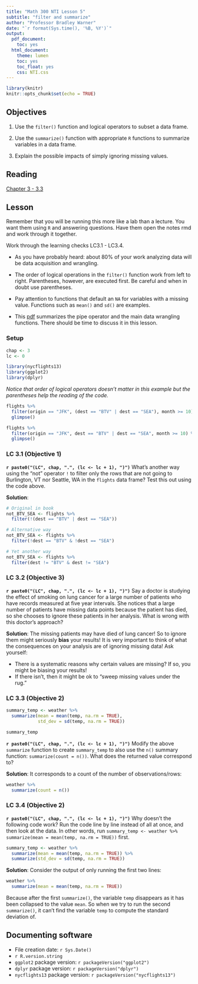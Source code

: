 ```yaml
---
title: "Math 300 NTI Lesson 5"
subtitle: "filter and summarize"
author: "Professor Bradley Warner"
date: "`r format(Sys.time(), '%B, %Y')`"
output:
  pdf_document:
    toc: yes
  html_document:
    theme: lumen
    toc: yes
    toc_float: yes
    css: NTI.css
---
```



```r
library(knitr)
knitr::opts_chunk$set(echo = TRUE)
```

## Objectives

1. Use the `filter()` function and logical operators to subset a data frame. 

2. Use the `summarize()` function with appropriate `R` functions to summarize variables in a data frame. 

3. Explain the possible impacts of simply ignoring missing values.


## Reading 

[Chapter 3 - 3.3](https://moderndive.com/3-wrangling.html)

## Lesson 

Remember that you will be running this more like a lab than a lecture. You want them using `R` and answering questions. Have them open the notes rmd and work through it together.

Work through the learning checks LC3.1 - LC3.4.

+ As you have probably heard: about 80% of your work analyzing data will be data acquisition and wrangling. 

+ The order of logical operations in the `filter()` function work from left to right. Parentheses, however, are executed first. Be careful and when in doubt use parentheses. 

+ Pay attention to functions that default an `NA` for variables with a missing value. Functions such as `mean()` and `sd()` are examples.

+ This [pdf](https://moderndive.github.io/moderndive_labs/static/PS/PS03_pre_lecture.pdf) summarizes the pipe operator and the main data wrangling functions. There should be time to discuss it in this lesson.

### Setup  

```r
chap <- 3
lc <- 0
```

```r
library(nycflights13)
library(ggplot2)
library(dplyr)
```

*Notice that order of logical operators doesn't matter in this example but the parentheses help the reading of the code.*

```r
flights %>% 
  filter(origin == "JFK", (dest == "BTV" | dest == "SEA"), month >= 10) %>%
  glimpse()
```


```r
flights %>% 
  filter(origin == "JFK", dest == "BTV" | dest == "SEA", month >= 10) %>%
  glimpse()
```

### LC 3.1 (Objective 1)

**`r paste0("(LC", chap, ".", (lc <- lc + 1), ")")`** What's another way using the "not" operator `!` to filter only the rows that are not going to Burlington, VT nor Seattle, WA in the `flights` data frame? Test this out using the code above.

**Solution**: 

```r
# Original in book
not_BTV_SEA <- flights %>%
  filter(!(dest == "BTV" | dest == "SEA"))

# Alternative way
not_BTV_SEA <- flights %>%
  filter(!dest == "BTV" & !dest == "SEA")

# Yet another way
not_BTV_SEA <- flights %>%
  filter(dest != "BTV" & dest != "SEA")
```

### LC 3.2 (Objective 3) 


**`r paste0("(LC", chap, ".", (lc <- lc + 1), ")")`** Say a doctor is studying the effect of smoking on lung cancer for a large number of patients who have records measured at five year intervals. She notices that a large number of patients have missing data points because the patient has died, so she chooses to ignore these patients in her analysis. What is wrong with this doctor's approach?

**Solution**: The missing patients may have died of lung cancer! So to ignore them might seriously **bias** your results! It is very important to think of what the consequences on your analysis are of ignoring missing data! Ask yourself:

* There is a systematic reasons why certain values are missing? If so, you might be biasing your results!
* If there isn't, then it might be ok to "sweep missing values under the rug."

### LC 3.3 (Objective 2) 

```r
summary_temp <- weather %>% 
  summarize(mean = mean(temp, na.rm = TRUE), 
            std_dev = sd(temp, na.rm = TRUE))
```


```r
summary_temp
```


**`r paste0("(LC", chap, ".", (lc <- lc + 1), ")")`** Modify the above `summarize` function to create `summary_temp` to also use the `n()` summary function: `summarize(count = n())`. What does the returned value correspond to?

**Solution**: It corresponds to a count of the number of observations/rows:

```r
weather %>%
  summarize(count = n())
```

### LC 3.4 (Objective 2) 

**`r paste0("(LC", chap, ".", (lc <- lc + 1), ")")`** Why doesn't the following code work?  Run the code line by line instead of all at once, and then look at the data.  In other words, run `summary_temp <- weather %>% summarize(mean = mean(temp, na.rm = TRUE))` first.

```r
summary_temp <- weather %>%
  summarize(mean = mean(temp, na.rm = TRUE)) %>%
  summarize(std_dev = sd(temp, na.rm = TRUE))
```

**Solution**: Consider the output of only running the first two lines:

```r
weather %>%
  summarize(mean = mean(temp, na.rm = TRUE))
```

Because after the first `summarize()`, the variable `temp` disappears as it has been collapsed to the value `mean`. So when we try to run the second `summarize()`, it can't find the variable `temp` to compute the standard deviation of. 



## Documenting software 

  * File creation date: `r Sys.Date()`
  * `r R.version.string`
  * `ggplot2` package version: `r packageVersion("ggplot2")`
  * `dplyr` package version: `r packageVersion("dplyr")`
  * `nycflights13` package version: `r packageVersion("nycflights13")`
